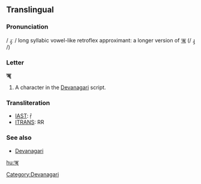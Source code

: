 ==Translingual==

===Pronunciation===
/ ɻ̩ː / long syllabic vowel-like retroflex approximant: a longer version of [[ऋ]] (/ ɻ̩ /)

===Letter===
'''ॠ'''

# A character in the [[Devanagari]] script.

===Transliteration===
*[[w:IAST|IAST]]: ṝ  
*[[w:ITRANS|ITRANS]]: RR

===See also===
*[[w:Devanagari|Devanagari]]

[[Category:Devanagari]]

[[hu:ॠ]]